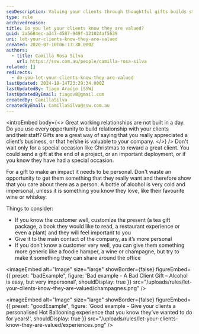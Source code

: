 ```yaml
---
seoDescription: Valuing your clients through thoughtful gifts builds strong relationships and sets you apart from competitors.
type: rule
archivedreason:
title: Do you let your clients know they are valued?
guid: 2a5684ec-a347-4587-949f-121024af5639
uri: let-your-clients-know-they-are-valued
created: 2020-07-10T06:13:30.000Z
authors:
  - title: Camilla Rosa Silva
    url: https://ssw.com.au/people/camilla-rosa-silva
related: []
redirects:
  - do-you-let-your-clients-know-they-are-valued
lastUpdated: 2024-10-14T23:29:34.000Z
lastUpdatedBy: Tiago Araújo [SSW]
lastUpdatedByEmail: tiagov8@gmail.com
createdBy: CamillaSilva
createdByEmail: CamillaSilva@ssw.com.au
---
```


<introEmbed
  body={<>
Great working relationships are not built in a day. Do you use every opportunity to build relationship with your clients and their staff? Gifts are a great way of saying that you really appreciated a client’s business, or that he/she is valuable to your company.
  </>}
/>
Don't wait only for a special occasion like Christmas to reward a great client. You could send a gift at the end of a project, or an important deployment, or if you know they have had a special occasion.

For a gift to make an impact it needs to be personal. Don't waste an opportunity to get them something that they really want and therefore show that you care about them as a person. A bottle of alcohol is very cold and impersonal, unless it is something you know they love, like their favourite wine or whiskey.

Things to consider:

* If you know the customer well, customize the present (a tea gift package, a book they would like to read, a restaurant experience or even a plant) and they will feel important to you
* Give it to the main contact of the company, as it’s more personal
* If you don’t know a customer very well, you can give them something more generic like a foodie hamper, a wine or champagne, but try to make it something they can share around the office

<imageEmbed
  alt="Image"
  size="large"
  showBorder={false}
  figureEmbed={{
    preset: "badExample",
    figure: 'Bad example - A Bad Client Gift – Alcohol is easy, but very impersonal',
    shouldDisplay: true
  }}
  src="/uploads/rules/let-your-clients-know-they-are-valued/champagnes.png"
/>

<imageEmbed
  alt="Image"
  size="large"
  showBorder={false}
  figureEmbed={{
    preset: "goodExample",
    figure: 'Good example - Give your clients a personalised Hot Ballooning experience that you know they’ve wanted to do for years!',
    shouldDisplay: true
  }}
  src="/uploads/rules/let-your-clients-know-they-are-valued/experiences.png"
/>
